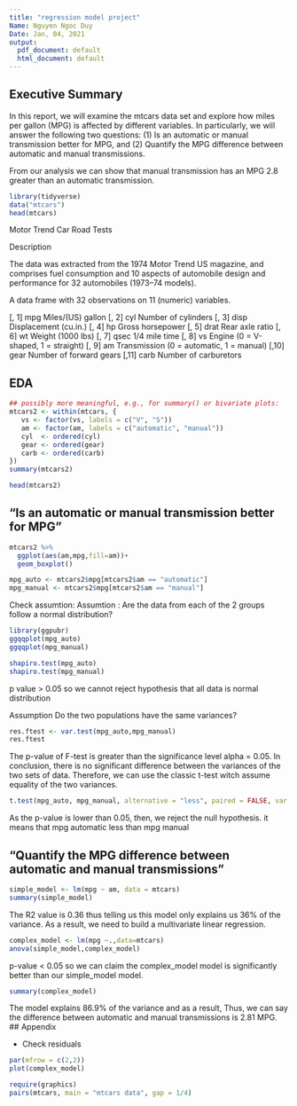 ```yaml
---
title: "regression model project"
Name: Nguyen Ngoc Duy
Date: Jan, 04, 2021
output:
  pdf_document: default
  html_document: default
---
```

## Executive Summary

In this report, we will examine the mtcars data set and explore how miles per gallon (MPG) is affected by different variables. In particularly, we will answer the following two questions: (1) Is an automatic or manual transmission better for MPG, and (2) Quantify the MPG difference between automatic and manual transmissions.

From our analysis we can show that manual transmission has an MPG 2.8 greater than an automatic transmission.


```r
library(tidyverse)
data("mtcars")
head(mtcars)
```
Motor Trend Car Road Tests

Description

The data was extracted from the 1974 Motor Trend US magazine, and comprises fuel consumption and 10 aspects of automobile design and performance for 32 automobiles (1973–74 models).

A data frame with 32 observations on 11 (numeric) variables.

[, 1]	mpg	Miles/(US) gallon
[, 2]	cyl	Number of cylinders
[, 3]	disp	Displacement (cu.in.)
[, 4]	hp	Gross horsepower
[, 5]	drat	Rear axle ratio
[, 6]	wt	Weight (1000 lbs)
[, 7]	qsec	1/4 mile time
[, 8]	vs	Engine (0 = V-shaped, 1 = straight)
[, 9]	am	Transmission (0 = automatic, 1 = manual)
[,10]	gear	Number of forward gears
[,11]	carb	Number of carburetors

## EDA

```r
## possibly more meaningful, e.g., for summary() or bivariate plots:
mtcars2 <- within(mtcars, {
   vs <- factor(vs, labels = c("V", "S"))
   am <- factor(am, labels = c("automatic", "manual"))
   cyl  <- ordered(cyl)
   gear <- ordered(gear)
   carb <- ordered(carb)
})
summary(mtcars2)
```


```r
head(mtcars2)
```

## “Is an automatic or manual transmission better for MPG” 

```r
mtcars2 %>% 
  ggplot(aes(am,mpg,fill=am))+
  geom_boxplot()
```

```r
mpg_auto <- mtcars2$mpg[mtcars2$am == "automatic"]
mpg_manual <- mtcars2$mpg[mtcars2$am == "manual"]
```

Check assumtion: 
Assumtion : Are the data from each of the 2 groups follow a normal distribution?

```r
library(ggpubr)
ggqqplot(mpg_auto)
ggqqplot(mpg_manual)
```


```r
shapiro.test(mpg_auto)
shapiro.test(mpg_manual)
```
p value > 0.05 so we cannot reject hypothesis that all data is normal distribution

Assumption Do the two populations have the same variances?
```r
res.ftest <- var.test(mpg_auto,mpg_manual)
res.ftest
```
The p-value of F-test is greater than the significance level alpha = 0.05. In conclusion, there is no significant difference between the variances of the two sets of data. Therefore, we can use the classic t-test witch assume equality of the two variances.

```r
t.test(mpg_auto, mpg_manual, alternative = "less", paired = FALSE, var.equal = TRUE, conf.level = 0.95)
```
As the p-value  is lower than 0.05, then, we reject the null hypothesis. it means that mpg automatic less than mpg manual

## "Quantify the MPG difference between automatic and manual transmissions"  

```r
simple_model <- lm(mpg ~ am, data = mtcars)
summary(simple_model)
```
The R2 value is 0.36 thus telling us this model only explains us 36% of the variance. As a result, we need to build a multivariate linear regression.

```r
complex_model <- lm(mpg ~.,data=mtcars)
anova(simple_model,complex_model)
```

p-value < 0.05 so we can claim the complex_model model is significantly better than our simple_model model.
```r
summary(complex_model)
```
The model explains 86.9% of the variance and as a result, Thus, we can say the difference between automatic and manual transmissions is 2.81 MPG.
## Appendix

- Check residuals
```r
par(mfrow = c(2,2))
plot(complex_model)
```
```r
require(graphics)
pairs(mtcars, main = "mtcars data", gap = 1/4)
```

```r
```

